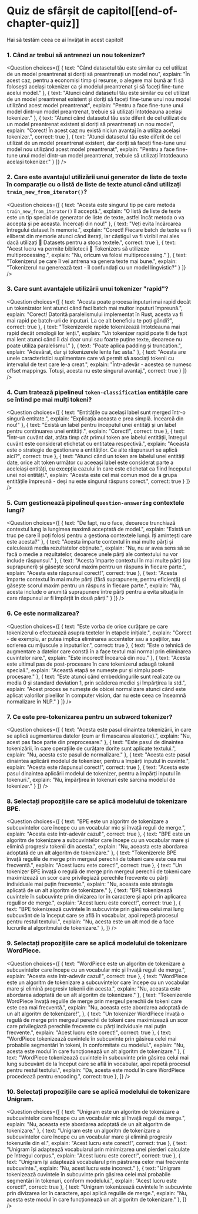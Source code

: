 <!-- DISABLE-FRONTMATTER-SECTIONS -->

# Quiz de sfârșit de capitol[[end-of-chapter-quiz]]

<CourseFloatingBanner
    chapter={6}
    classNames="absolute z-10 right-0 top-0"
/>

Hai să testăm ceea ce ai învățat în acest capitol!

### 1. Când ar trebui să antrenezi un nou tokenizer?

<Question
	choices={[
		{
			text: "Când datasetul tău este similar cu cel utilizat de un model preantrenat și doriți să preantrenați un model nou",
			explain: "În acest caz, pentru a economisi timp și resurse, o alegere mai bună ar fi să folosești același tokenizer ca și modelul preantrenat și să faceți fine-tune acelui model."
		},
		{
			text: "Atunci când datasetul tău este similar cu cel utilizat de un model preantrenat existent și doriți să faceți fine-tune unui nou model utilizând acest model preantrenat",
			explain: "Pentru a face fine-tune unui model dintr-un model preantrenat, trebuie să utilizați întotdeauna același tokenizer."
		},
		{
			text: "Atunci când datasetul tău este diferit de cel utilizat de un model preantrenat existent și doriți să preantrenați un nou model",
			explain: "Corect! În acest caz nu există niciun avantaj în a utiliza același tokenizer.",
            correct: true
		},
        {
			text: "Atunci datasetul tău este diferit de cel utilizat de un model preantrenat existent, dar doriți să faceți fine-tune unui model nou utilizând acest model preantrenat",
			explain: "Pentru a face fine-tune unui model dintr-un model preantrenat, trebuie să utilizați întotdeauna același tokenizer."
		}
	]}
/>

### 2. Care este avantajul utilizării unui generator de liste de texte în comparație cu o listă de liste de texte atunci când utilizați `train_new_from_iterator()`?

<Question
	choices={[
		{
			text: "Acesta este singurul tip pe care metoda <code>train_new_from_iterator()</code> îl acceptă.",
			explain: "O listă de liste de texte este un tip special de generator de liste de texte, astfel încât metoda o va accepta și pe aceasta. Încercați din nou!"
		},
		{
			text: "Veți evita încărcarea întregului dataset în memorie.",
			explain: "Corect! Fiecare batch de texte va fi eliberat din memorie atunci când iterați, iar câștigul va fi vizibil mai ales dacă utilizați 🤗 Datasets pentru a stoca textele.",
			correct: true
		},
		{
			text: "Acest lucru va permite bibliotecii 🤗 Tokenizers să utilizeze multiprocessing.",
			explain: "Nu, oricum va folosi multiprocessing."
		},
        {
			text: "Tokenizerul pe care îl vei antrena va genera texte mai bune.",
			explain: "Tokenizerul nu generează text - îl confundați cu un model lingvistic?"
		}
	]}
/>

### 3. Care sunt avantajele utilizării unui tokenizer "rapid"?

<Question
	choices={[
		{
			text: "Acesta poate procesa inputuri mai rapid decât un tokenizator lent atunci când faci batch mai multor inputuri împreună.",
			explain: "Corect! Datorită paralelismului implementat în Rust, acesta va fi mai rapid pe batch-uri de inputuri. La ce alt beneficiu te poți gândi?",
			correct: true
		},
		{
			text: "Tokenizerele rapide tokenizează întotdeauna mai rapid decât omologii lor lenți.",
			explain: "Un tokenizer rapid poate fi de fapt mai lent atunci când îi dai doar unul sau foarte puține texte, deoarece nu poate utiliza paralelismul."
		},
		{
			text: "Poate aplica padding și truncation.",
			explain: "Adevărat, dar și tokenizerele lente fac asta."
		},
        {
			text: "Acesta are unele caracteristici suplimentare care vă permit să asociați tokenii cu intervalul de text care le-a creat.",
			explain: "Într-adevăr - acestea se numesc offset mappings. Totuși, acesta nu este singurul avantaj.",
			correct: true
		}
	]}
/>

### 4. Cum tratează pipelineul `token-classification` entitățile care se întind pe mai mulți tokeni?

<Question
	choices={[
		{
			text: "Entitățile cu același label sunt merged într-o singură entitate.",
			explain: "Explicația aceasta e prea simplă. Încearcă din nou!"
		},
		{
			text: "Există un label pentru începutul unei entități și un label pentru continuarea unei entități.",
			explain: "Corect!",
			correct: true
		},
		{
			text: "Într-un cuvânt dat, atâta timp cât primul token are labelul entității, întregul cuvânt este considerat etichetat cu entitatea respectivă.",
			explain: "Aceasta este o strategie de gestionare a entităților. Ce alte răspunsuri se aplică aici?",
			correct: true
		},
        {
			text: "Atunci când un token are labelul unei entități date, orice alt token următor cu aceeași label este considerat parte a aceleiași entități, cu excepția cazului în care este etichetat ca fiind începutul unei noi entități.",
			explain: "Acesta este cel mai comun mod de a grupa entitățile împreună - deși nu este singurul răspuns corect.",
			correct: true
		}
	]}
/>

### 5. Cum gestionează pipelineul `question-answering` contextele lungi?

<Question
	choices={[
		{
			text: "De fapt, nu o face, deoarece trunchiază contextul lung la lungimea maximă acceptată de model.",
			explain: "Există un truc pe care îl poți folosi pentru a gestiona contextele lungi. Îți amintești care este acesta?"
		},
		{
			text: "Acesta împarte contextul în mai multe părți și calculează media rezultatelor obținute.",
			explain: "Nu, nu ar avea sens să se facă o medie a rezultatelor, deoarece unele părți ale contextului nu vor include răspunsul."
		},
		{
			text: "Acesta împarte contextul în mai multe părți (cu suprapuneri) și găsește scorul maxim pentru un răspuns în fiecare parte.",
			explain: "Acesta este răspunsul corect!",
			correct: true
		},
        {
			text: "Acesta împarte contextul în mai multe părți (fără suprapunere, pentru eficiență) și găsește scorul maxim pentru un răspuns în fiecare parte.",
			explain: "Nu, acesta include o anumită suprapunere între părți pentru a evita situația în care răspunsul ar fi împărțit în două părți."
		}
	]}
/>

### 6. Ce este normalizarea?

<Question
	choices={[
		{
			text: "Este vorba de orice curățare pe care tokenizerul o efectuează asupra textelor în etapele inițiale.",
			explain: "Corect - de exemplu, ar putea implica eliminarea accentelor sau a spațiilor, sau scrierea cu mijuscule a inputurilor.",
			correct: true
		},
		{
			text: "Este o tehnică de augmentare a datelor care constă în a face textul mai normal prin eliminarea cuvintelor rare.",
			explain: "Este incorect! Încearcă din nou."
		},
		{
			text: "Acesta este ultimul pas de post-procesare în care tokenizerul adaugă tokenii speciali.",
			explain: "Această etapă se numește pur și simplu post-procesare."
		},
        {
			text: "Este atunci când embeddingurile sunt realizate cu media 0 și standard deviation 1, prin scăderea mediei și împărțirea la std.",
			explain: "Acest proces se numește de obicei normalizare atunci când este aplicat valorilor pixelilor în computer vision, dar nu este ceea ce înseamnă normalizare în NLP."
		}
	]}
/>

### 7. Ce este pre-tokenizarea pentru un subword tokenizer?

<Question
	choices={[
		{
			text: "Acesta este pasul dinaintea tokenizării, în care se aplică augmentarea datelor (cum ar fi mascarea aleatorie).",
			explain: "Nu, acest pas face parte din preprocesare."
		},
		{
			text: "Este pasul de dinaintea tokenizării, în care operațiile de curățare dorite sunt aplicate textului.",
			explain: "Nu, acesta este pasul de normalizare."
		},
		{
			text: "Acesta este pasul dinaintea aplicării modelul de tokenizer, pentru a împărți inputul în cuvinte.",
			explain: "Acesta este răspunsul corect!",
			correct: true
		},
        {
			text: "Acesta este pasul dinaintea aplicării modelul de  tokenizer, pentru a împărți inputul în tokenuri.",
			explain: "Nu, împărțirea în tokenuri este sarcina modelul de tokenizer."
		}
	]}
/>

### 8. Selectați propozițiile care se aplică modelului de tokenizare BPE.

<Question
	choices={[
		{
			text: "BPE este un algoritm de tokenizare a subcuvintelor care începe cu un vocabular mic și învață reguli de merge.",
			explain: "Acesta este într-adevăr cazul!",
			correct: true
		},
		{
			text: "BPE este un algoritm de tokenizare a subcuvintelor care începe cu un vocabular mare și elimină progresiv tokenii din acesta.",
			explain: "Nu, aceasta este abordarea adoptată de un alt algoritm de tokenizare."
		},
		{
			text: "Tokenizerele BPE învață regulile de merge prin mergeul perechii de tokeni care este cea mai frecventă.",
			explain: "Acest lucru este corect!",
			correct: true
		},
		{
			text: "Un tokenizer BPE învață o regulă de merge prin mergeul perechii de tokeni care maximizează un scor care privilegiază perechile frecvente cu părți individuale mai puțin frecvente.",
			explain: "Nu, aceasta este strategia aplicată de un alt algoritm de tokenizare."
		},
		{
			text: "BPE tokenizează cuvintele în subcuvinte prin divizarea lor în caractere și apoi prin aplicarea regulilor de merge.",
			explain: "Acest lucru este corect!",
			correct: true
		},
		{
			text: "BPE tokenizează cuvintele în subcuvinte prin găsirea celui mai lung subcuvânt de la început care se află în vocabular, apoi repetă procesul pentru restul textului.",
			explain: "Nu, acesta este un alt mod de a face lucrurile al algoritmului de tokenizare."
		},
	]}
/>

### 9. Selectați propozițiile care se aplică modelului de tokenizare WordPiece.

<Question
	choices={[
		{
			text: "WordPiece este un algoritm de tokenizare a subcuvintelor care începe cu un vocabular mic și învață reguli de merge.",
			explain: "Acesta este într-adevăr cazul!",
			correct: true
		},
		{
			text: "WordPiece este un algoritm de tokenizare a subcuvintelor care începe cu un vocabular mare și elimină progresiv tokenii din acesta.",
			explain: "Nu, aceasta este abordarea adoptată de un alt algoritm de tokenizare."
		},
		{
			text: "Tokenizerele WordPiece învață regulile de merge prin mergeul perechii de tokeni care este cea mai frecventă.",
			explain: "Nu, aceasta este abordarea adoptată de un alt algoritm de tokenizare!",
		},
		{
			text: "Un tokenizer WordPiece învață o regulă de merge prin mergeul perechii de tokeni care maximizează un scor care privilegiază perechile frecvente cu părți individuale mai puțin frecvente.",
			explain: "Acest lucru este corect!",
			correct: true
		},
		{
			text: "WordPiece tokenizează cuvintele în subcuvinte prin găsirea celei mai probabile segmentări în tokeni, în conformitate cu modelul.",
			explain: "Nu, acesta este modul în care funcționează un alt algoritm de tokenizare."
		},
		{
			text: "WordPiece tokenizează cuvintele în subcuvinte prin găsirea celui mai lung subcuvânt de la început care se află în vocabular, apoi repetă procesul pentru restul textului.",
			explain: "Da, acesta este modul în care WordPiece procedează pentru encoding.",
			correct: true
		},
	]}
/>

### 10. Selectați propozițiile care se aplică modelului de tokenizare Unigram.

<Question
	choices={[
		{
			text: "Unigram este un algoritm de tokenizare a subcuvintelor care începe cu un vocabular mic și învață reguli de merge.",
			explain: "Nu, aceasta este abordarea adoptată de un alt algoritm de tokenizare."
		},
		{
			text: "Unigram este un algoritm de tokenizare a subcuvintelor care începe cu un vocabular mare și elimină progresiv tokenurile din el.",
			explain: "Acest lucru este corect!",
			correct: true
		},
		{
			text: "Unigram își adaptează vocabularul prin minimizarea unei pierderi calculate pe întregul corpus.",
			explain: "Acest lucru este corect!",
			correct: true
		},
		{
			text: "Unigram își adaptează vocabularul prin păstrarea celor mai frecvente subcuvinte.",
			explain: "Nu, acest lucru este incorect."
		},
		{
			text: "Unigram tokenizează cuvintele în subcuvinte prin găsirea celei mai probabile segmentări în tokenuri, conform modelului.",
			explain: "Acest lucru este corect!",
			correct: true
		},
		{
			text: "Unigram tokenizează cuvintele în subcuvinte prin divizarea lor în caractere, apoi aplică regulile de merge.",
			explain: "Nu, acesta este modul în care funcționează un alt algoritm de tokenizare."
		},
	]}
/>
